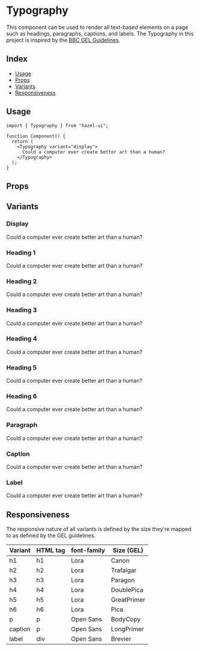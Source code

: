 

<Meta title="Foundation/Typography" component={Typography} />

# Typography

This component can be used to render all text-based elements
on a page such as headings, paragraphs, captions, and labels.
The Typography in this project is inspired by the
[BBC GEL Guidelines][3].

## Index

- [Usage](#usage)
- [Props](#props)
- [Variants](#variants)
- [Responsiveness](#responsiveness)

## Usage

```tsx
import { Typography } from "hazel-ui";

function Component() {
  return (
    <Typography variant="display">
      Could a computer ever create better art than a human?
    </Typography>
  );
}
```

## Props

<ArgsTable of={Typography} />

## Variants

[]()

### Display

<Canvas>
  <Typography variant="display">
    Could a computer ever create better art than a human?
  </Typography>
</Canvas>

### Heading 1

<Canvas>
  <Typography variant="h1">
    Could a computer ever create better art than a human?
  </Typography>
</Canvas>

### Heading 2

<Canvas>
  <Typography variant="h2">
    Could a computer ever create better art than a human?
  </Typography>
</Canvas>

### Heading 3

<Canvas>
  <Typography variant="h3">
    Could a computer ever create better art than a human?
  </Typography>
</Canvas>

### Heading 4

<Canvas>
  <Typography variant="h4">
    Could a computer ever create better art than a human?
  </Typography>
</Canvas>

### Heading 5

<Canvas>
  <Typography variant="h5">
    Could a computer ever create better art than a human?
  </Typography>
</Canvas>

### Heading 6

<Canvas>
  <Typography variant="h6">
    Could a computer ever create better art than a human?
  </Typography>
</Canvas>

### Paragraph

<Canvas>
  <Typography variant="p">
    Could a computer ever create better art than a human?
  </Typography>
</Canvas>

### Caption

<Canvas>
  <Typography variant="caption">
    Could a computer ever create better art than a human?
  </Typography>
</Canvas>

### Label

<Canvas>
  <Typography variant="label">
    Could a computer ever create better art than a human?
  </Typography>
</Canvas>

<!-- End Variants -->

## Responsiveness

The responsive nature of all variants is defined by the size
they're mapped to as defined by the GEL guidelines.

| Variant | HTML tag | font-family | Size (GEL)  |
| ------- | -------- | ----------- | ----------- |
| h1      | h1       | Lora        | Canon       |
| h2      | h2       | Lora        | Trafalgar   |
| h3      | h3       | Lora        | Paragon     |
| h4      | h4       | Lora        | DoublePica  |
| h5      | h5       | Lora        | GreatPrimer |
| h6      | h6       | Lora        | Pica        |
| p       | p        | Open Sans   | BodyCopy    |
| caption | p        | Open Sans   | LongPrimer  |
| label   | div      | Open Sans   | Brevier     |

[1]: https://fonts.google.com/specimen/Lora
[2]: https://fonts.google.com/specimen/Open+Sans
[3]: https://www.bbc.co.uk/gel/guidelines/typography
